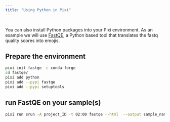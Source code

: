 ```yaml
---
title: "Using Python in Pixi"
---
```


<br> 
You can also install Python packages into your Pixi environment. As an example we will use [FastQE](https://pypi.org/project/fastqe/), a Python based tool that translates the fastq quality scores into emojis. 

## Prepare the environment

```.bash
pixi init fastqe -c conda-forge
cd fastqe/
pixi add python
pixi add --pypi fastqe
pixi add --pypi setuptools
```

## run FastQE on your sample(s)

```.bash
pixi run srun -A project_ID -t 02:00 fastqe --html  --output sample_name.html ../sample1.fastq
```
